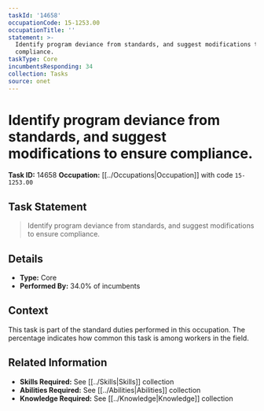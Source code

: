 ```yaml
---
taskId: '14658'
occupationCode: 15-1253.00
occupationTitle: ''
statement: >-
  Identify program deviance from standards, and suggest modifications to ensure
  compliance.
taskType: Core
incumbentsResponding: 34
collection: Tasks
source: onet
---
```

# Identify program deviance from standards, and suggest modifications to ensure compliance.

**Task ID:** 14658
**Occupation:** [[../Occupations|Occupation]] with code `15-1253.00`

## Task Statement

> Identify program deviance from standards, and suggest modifications to ensure compliance.

## Details

- **Type:** Core
- **Performed By:** 34.0% of incumbents

## Context

This task is part of the standard duties performed in this occupation. The percentage indicates how common this task is among workers in the field.

## Related Information

- **Skills Required:** See [[../Skills|Skills]] collection
- **Abilities Required:** See [[../Abilities|Abilities]] collection
- **Knowledge Required:** See [[../Knowledge|Knowledge]] collection
